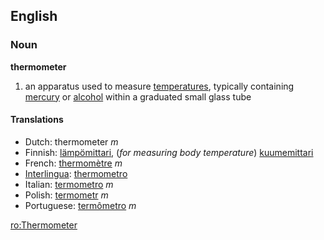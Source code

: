 ==English==
===Noun===
'''thermometer'''

# an apparatus used to measure [[temperature]]s, typically containing [[mercury]] or [[alcohol]] within a graduated small glass tube

====Translations====
*Dutch: thermometer ''m''
*Finnish: [[lämpömittari]], (''for measuring body temperature'') [[kuumemittari]]
*French: [[thermomètre]] ''m''
*[[Interlingua]]: [[thermometro]]
*Italian: [[termometro]] ''m''
*Polish: [[termometr]] ''m''
*Portuguese: [[termômetro]] ''m''

[[ro:Thermometer]]